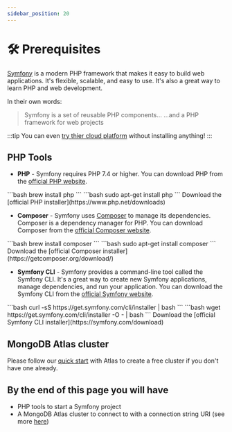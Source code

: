 ```yaml
---
sidebar_position: 20
---
```



# 🛠️ Prerequisites

[Symfony](https://symfony.com/) is a modern PHP framework that makes it easy to build web applications. It's flexible, scalable, and easy to use. It's also a great way to learn PHP and web development.

In their own words:

>Symfony is a set of reusable PHP components... ...and a PHP framework for web projects

:::tip
You can even [try thier cloud platform](https://symfony.com/cloud/) without installing anything!
:::

## PHP Tools

- **PHP** - Symfony requires PHP 7.4 or higher. You can download PHP from the [official PHP website](https://www.php.net/downloads).
<Tabs>
    <TabItem value="mac" label="Mac">
    ```bash
    brew install php
    ```
    </TabItem>
    <TabItem value="linux" label="Linux">
    ```bash
    sudo apt-get install php
    ```
    </TabItem>
    <TabItem value="windows" label="Windows">
    Download the [official PHP installer](https://www.php.net/downloads)
    </TabItem>
</Tabs>

- **Composer** - Symfony uses [Composer](https://getcomposer.org/) to manage its dependencies. Composer is a dependency manager for PHP. You can download Composer from the [official Composer website](https://getcomposer.org/download/).

<Tabs>
    <TabItem value="mac" label="Mac">
    ```bash
    brew install composer
    ```
    </TabItem>
    <TabItem value="linux" label="Linux">
    ```bash
    sudo apt-get install composer
    ```
    </TabItem>
    <TabItem value="windows" label="Windows">
    Download the [official Composer installer](https://getcomposer.org/download/)
    </TabItem>
</Tabs>

- **Symfony CLI** - Symfony provides a command-line tool called the Symfony CLI. It's a great way to create new Symfony applications, manage dependencies, and run your application. You can download the Symfony CLI from the [official Symfony website](https://symfony.com/download).

<Tabs>
    <TabItem value="mac" label="Mac">
    ```bash
    curl -sS https://get.symfony.com/cli/installer | bash
    ```
    </TabItem>
    <TabItem value="linux" label="Linux">
    ```bash
    wget https://get.symfony.com/cli/installer -O - | bash
    ```
    </TabItem>
    <TabItem value="windows" label="Windows">
    Download the [official Symfony CLI installer](https://symfony.com/download)
    </TabItem>
</Tabs>


## MongoDB Atlas cluster

Please follow our [quick start](https://www.mongodb.com/docs/atlas/getting-started/) with Atlas to create a free cluster if you don't have one already.

## By the end of this page you will have
- PHP tools to start a Symfony project
- A MongoDB Atlas cluster to connect to with a connection string URI (see more [here](https://docs.atlas.mongodb.com/driver-connection/))
